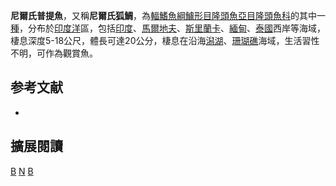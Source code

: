 {{Speciesbox 
| taxon = Bodianus neilli
| status = LC
| status_system = IUCN3.1
| authority = [[Day|Day]], 1867
| synonyms = *''Cossyphus neilli''<br /><small>Day, 1867</small>
}}

'''尼爾氏普提魚'''，又稱'''尼爾氏狐鯛'''，為[[輻鰭魚綱|輻鰭魚綱]][[鱸形目|鱸形目]][[隆頭魚亞目|隆頭魚亞目]][[隆頭魚科|隆頭魚科]]的其中一[[種|種]]，分布於[[印度洋|印度洋]]區，包括[[印度|印度]]、[[馬爾地夫|馬爾地夫]]、[[斯里蘭卡|斯里蘭卡]]、[[緬甸|緬甸]]、[[泰國|泰國]]西岸等海域，棲息深度5-18公尺，體長可達20公分，棲息在沿海[[潟湖|潟湖]]、[[珊瑚礁|珊瑚礁]]海域，生活習性不明，可作為觀賞魚。
==参考文献==
*{{FishBase_species|genus=Bodianus|species=neilli|year=2013|month=6}}
== 擴展閱讀 ==
{{refbegin}}
{{wikispecies-inline|Bodianus neilli|尼爾氏普提魚}}
{{refend}}
{{Taxonbar|from=Q2412311}}

[[Category:觀賞魚|B]]
[[Category:普提魚屬|N]]
[[Category:1867年描述的魚類|B]]

{{鱸形目小作品}}